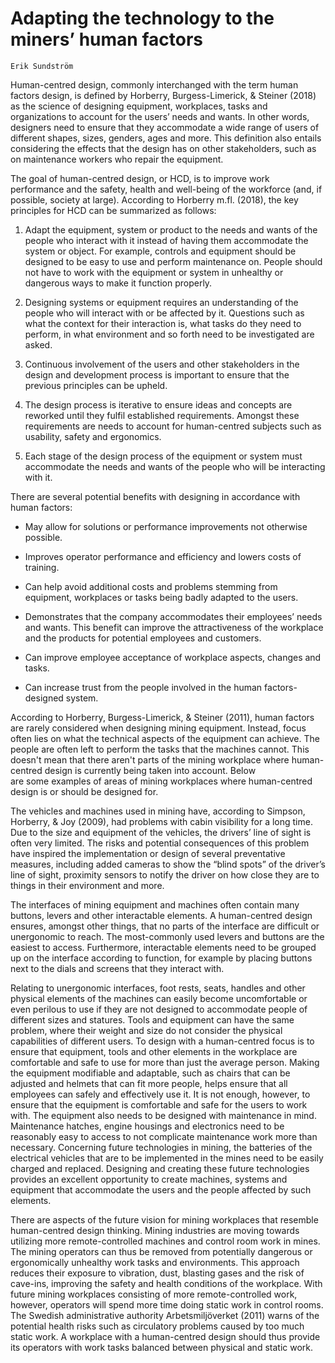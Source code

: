 # Adapting the technology to the miners' human factors# 

```block
Erik Sundström
```

Human-centred design, commonly interchanged with the term human factors design, is defined by Horberry, Burgess-Limerick, & Steiner (2018) as the science of designing equipment, workplaces, tasks and organizations to account for the users' needs and wants. In other words, designers need to ensure that they accommodate a wide range of users of different shapes, sizes, genders, ages and more. This definition also entails considering the effects that the design has on other stakeholders, such as on maintenance workers who repair the equipment.

The goal of human-centred design, or HCD, is to improve work performance and the safety, health and well-being of the workforce (and, if possible, society at large). According to Horberry m.fl. (2018), the key principles for HCD can be summarized as follows:

1.  Adapt the equipment, system or product to the needs and wants of the people who interact with it instead of having them accommodate the system or object. For example, controls and equipment should be designed to be easy to use and perform maintenance on. People should not have to work with the equipment or system in unhealthy or dangerous ways to make it function properly.

2.  Designing systems or equipment requires an understanding of the people who will interact with or be affected by it. Questions such as what the context for their interaction is, what tasks do they need to perform, in what environment and so forth need to be investigated are asked.

3.  Continuous involvement of the users and other stakeholders in the design and development process is important to ensure that the previous principles can be upheld.

4.  The design process is iterative to ensure ideas and concepts are reworked until they fulfil established requirements. Amongst these requirements are needs to account for human-centred subjects such as usability, safety and ergonomics.

5.  Each stage of the design process of the equipment or system must accommodate the needs and wants of the people who will be interacting with it.

There are several potential benefits with designing in accordance with human factors:

-   May allow for solutions or performance improvements not otherwise possible.

-   Improves operator performance and efficiency and lowers costs of training.

-   Can help avoid additional costs and problems stemming from equipment, workplaces or tasks being badly adapted to the users.

-   Demonstrates that the company accommodates their employees' needs and wants. This benefit can improve the attractiveness of the workplace and the products for potential employees and customers.

-   Can improve employee acceptance of workplace aspects, changes and tasks.

-   Can increase trust from the people involved in the human factors-designed system.

According to Horberry, Burgess-Limerick, & Steiner (2011), human factors are rarely considered when designing mining equipment. Instead, focus often lies on what the technical aspects of the equipment can achieve. The people are often left to perform the tasks that the machines cannot. This doesn\'t mean that there aren\'t parts of the mining workplace where human-centred design is currently being taken into account. Below are some examples of areas of mining workplaces where human-centred design is or should be designed for.

The vehicles and machines used in mining have, according to Simpson, Horberry, & Joy (2009), had problems with cabin visibility for a long time. Due to the size and equipment of the vehicles, the drivers' line of sight is often very limited. The risks and potential consequences of this problem have inspired the implementation or design of several preventative measures, including added cameras to show the "blind spots" of the driver's line of sight, proximity sensors to notify the driver on how close they are to things in their environment and more.

The interfaces of mining equipment and machines often contain many buttons, levers and other interactable elements. A human-centred design ensures, amongst other things, that no parts of the interface are difficult or unergonomic to reach. The most-commonly used levers and buttons are the easiest to access. Furthermore, interactable elements need to be grouped up on the interface according to function, for example by placing buttons next to the dials and screens that they interact with.

Relating to unergonomic interfaces, foot rests, seats, handles and other physical elements of the machines can easily become uncomfortable or even perilous to use if they are not designed to accommodate people of different sizes and statures. Tools and equipment can have the same problem, where their weight and size do not consider the physical capabilities of different users. To design with a human-centred focus is to ensure that equipment, tools and other elements in the workplace are comfortable and safe to use for more than just the average person. Making the equipment modifiable and adaptable, such as chairs that can be adjusted and helmets that can fit more people, helps ensure that all employees can safely and effectively use it. It is not enough, however, to ensure that the equipment is comfortable and safe for the users to work with. The equipment also needs to be designed with maintenance in mind. Maintenance hatches, engine housings and electronics need to be reasonably easy to access to not complicate maintenance work more than necessary. Concerning future technologies in mining, the batteries of the electrical vehicles that are to be implemented in the mines need to be easily charged and replaced. Designing and creating these future technologies provides an excellent opportunity to create machines, systems and equipment that accommodate the users and the people affected by such elements.

There are aspects of the future vision for mining workplaces that resemble human-centred design thinking. Mining industries are moving towards utilizing more remote-controlled machines and control room work in mines. The mining operators can thus be removed from potentially dangerous or ergonomically unhealthy work tasks and environments. This approach reduces their exposure to vibration, dust, blasting gases and the risk of cave-ins, improving the safety and health conditions of the workplace. With future mining workplaces consisting of more remote-controlled work, however, operators will spend more time doing static work in control rooms. The Swedish administrative authority Arbetsmiljöverket (2011) warns of the potential health risks such as circulatory problems caused by too much static work. A workplace with a human-centred design should thus provide its operators with work tasks balanced between physical and static work.

